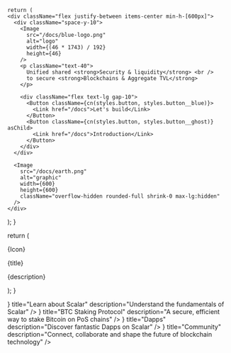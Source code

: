


    return (
    <div className="flex justify-between items-center min-h-[600px]">
      <div className="space-y-10">
        <Image
          src="/docs/blue-logo.png"
          alt="logo"
          width={(46 * 1743) / 192}
          height={46}
        />
        <p className="text-40">
          Unified shared <strong>Security & liquidity</strong> <br />
          to secure <strong>Blockchains & Aggregate TVL</strong>
        </p>

        <div className="flex text-lg gap-10">
          <Button className={cn(styles.button, styles.button__blue)}>
            <Link href="/docs">Let's build</Link>
          </Button>
          <Button className={cn(styles.button, styles.button__ghost)} asChild>
            <Link href="/docs">Introduction</Link>
          </Button>
        </div>
      </div>

      <Image
        src="/docs/earth.png"
        alt="graphic"
        width={600}
        height={600}
        className="overflow-hidden rounded-full shrink-0 max-lg:hidden"
      />
    </div>

);
}

  return (
    <div className={styles.card}>
      {Icon}
      <p className="font-medium text-34">{title}</p>
      <p className="text-lg">{description}</p>
    </div>
  );
}

<Hero />
<div className="grid grid-cols-1 sm:grid-cols-2 xl:grid-cols-4 gap-8">
  <Card
    Icon={<AboutIcon width={51} height={43} />}
    title="Learn about Scalar"
    description="Understand the fundamentals of Scalar"
  />
  <Card
    Icon={<DatabaseIcon width={50} height={43} />}
    title="BTC Staking Protocol"
    description="A secure, efficient way to stake Bitcoin on PoS chains"
  />
  <Card
    Icon={<DappsIcon width={42} height={43} />}
    title="Dapps"
    description="Discover fantastic Dapps on Scalar"
  />
  <Card
    Icon={<NetworkIcon width={43} height={43} />}
    title="Community"
    description="Connect, collaborate and shape the future of blockchain technology"
  />
</div>
